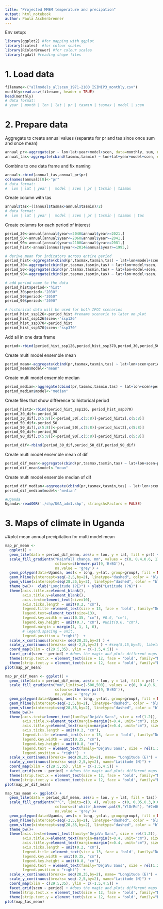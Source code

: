 ```yaml
---
title: "Projected MMEM temperature and precipation"
output: html_notebook
author: Paula Aschenbrenner
---
```


Env setup:
```r
library(ggplot2) #for mapping with ggplot
library(scales)  #for colour scales
library(RColorBrewer) #for colour scales
library(rgdal) #reading shape files
```

# 1. Load data

```r
filename<-("allmodels_allscen_1971-2100_ISIMIP3_monthly.csv")
monthly=read.csv(filename, header = TRUE)
head(monthly)
# data format:
# year | month | lon | lat | pr | tasmin | tasmax | model | scen
```

# 2. Prepare data
Aggregate to create annual values (separate for pr and tas since once sum and once mean)
```r
annual_pr<-aggregate(pr ~ lon+lat+year+model+scen, data=monthly, sum, na.rm=TRUE)
annual_tas<-aggregate(cbind(tasmax,tasmin) ~ lon+lat+year+model+scen, data=monthly, mean, na.rm=TRUE)
```

Combine to one data frame and fix naming
```r
annual<-cbind(annual_tas,annual_pr$pr)
colnames(annual)[8]<-"pr"
# data format:
#  lon | lat | year |  model | scen | pr | tasmin | tasmax
```

Create column with tas
```r
annual$tas<-((annual$tasmax+annual$tasmin)/2)
# data format:
#  lon | lat | year |  model | scen | pr | tasmin | tasmax | tas
```

Create columns for each period of interest
```r
period_30<-annual[annual$year<=2040&annual$year>=2021,]
period_50<-annual[annual$year<=2060&annual$year>=2041,]
period_90<-annual[annual$year<=2100&annual$year>=2081,]
period_hist<-annual[annual$year<=2014&annual$year>=1995,]
```

```r
# derive mean for indicators across entire period
period_hist<-aggregate(cbind(pr,tasmax,tasmin,tas) ~ lat+lon+model+scen, data=period_hist, mean, na.rm=TRUE)
period_30<-aggregate(cbind(pr,tasmax,tasmin,tas) ~ lat+lon+model+scen, data=period_30, mean, na.rm=TRUE)
period_50<-aggregate(cbind(pr,tasmax,tasmin,tas) ~ lat+lon+model+scen, data=period_50, mean, na.rm=TRUE)
period_90<-aggregate(cbind(pr,tasmax,tasmin,tas) ~ lat+lon+model+scen, data=period_90, mean, na.rm=TRUE)

# add period name to the data
period_hist$period<-"hist"
period_30$period<-"2030"
period_50$period<-"2050"
period_90$period<-"2090"

# historical data will be used for both IPCC scenarios
period_hist_ssp126<-period_hist #rename scenario to later on plot
period_hist_ssp126$scen<-"ssp126"
period_hist_ssp370<-period_hist
period_hist_ssp370$scen<-"ssp370"
```

Add all in one data frame
```r
period<-rbind(period_hist_ssp126,period_hist_ssp370,period_30,period_50,period_90)
```

Create multi model ensemble mean 
```r
period_mean<-aggregate(cbind(pr,tasmax,tasmin,tas) ~ lat+lon+scen+period, data=period, mean, na.rm=TRUE)
period_mean$model<-"mean"
```


Create multi model ensemble median
```r
period_median<-aggregate(cbind(pr,tasmax,tasmin,tas) ~ lat+lon+scen+period, data=period, median, na.rm=TRUE)
period_median$model<-"median"
```

Create files that show difference to historical period
```r
period_hist2<-rbind(period_hist_ssp126, period_hist_ssp370)
period_30_dif<-period_30
period_30_dif[,c(5:8)]<-period_30[,c(5:8)]-period_hist2[,c(5:8)]
period_50_dif<-period_50
period_50_dif[,c(5:8)]<-period_50[,c(5:8)]-period_hist2[,c(5:8)]
period_90_dif<-period_90
period_90_dif[,c(5:8)]<-period_90[,c(5:8)]-period_hist2[,c(5:8)]

period_dif<-rbind(period_30_dif,period_50_dif,period_90_dif)
```

Create multi model ensemble mean of dif
```r
period_dif_mean<-aggregate(cbind(pr,tasmax,tasmin,tas) ~ lat+lon+scen+period, data=period_dif, mean, na.rm=TRUE)
period_dif_mean$model<-"mean"
```

Create multi model ensemble median of dif
```r
period_dif_median<-aggregate(cbind(pr,tasmax,tasmin,tas) ~ lat+lon+scen+period, data=period_dif, median, na.rm=TRUE)
period_dif_median$model<-"median"

#Uganda
Uganda<-readOGR('./shp/UGA_adm1.shp', stringsAsFactors = FALSE) 
```


# 3. Maps of climate in Uganda
##plot mean annual precipitation for multi model mean
```r
map_pr_mean <- 
  ggplot() +
  geom_tile(data = period_dif_mean, aes(x = lon, y = lat, fill = pr)) +
  scale_fill_gradientn("Rainfall change, mm", values = c(0, 0.4,0.6, 1),  # values can twist the legend
                       colours=c(brewer.pal(9,'BrBG')),
                       na.value = 'grey') +
  geom_polygon(data=Uganda, aes(x = long, y=lat, group=group), fill = NA, col="black", size = 0.9) +
  geom_hline(yintercept=seq(-2,5,by=2), linetype="dashed", color = "black") + #, width=unit(0.35, "cm")) +
  geom_vline(xintercept=seq(28,35,by=2), linetype="dashed", color = "black") + #, width=unit(0.35, "cm")) +
  theme_bw()+  xlab("Longitude (?E)") + ylab("Latitude (?N)") + 
  theme(axis.title.x=element_blank(),
        axis.title.y=element_blank(),
        axis.text=element_text(size=10), 
        axis.ticks.length = unit(0.2, "cm"),
        legend.title =element_text(size = 13, face = 'bold', family="DejaVu Sans"),
        legend.text=element_text(size=13),
        legend.key.width = unit(0.35, "cm"), #0.6, "cm"),
        legend.key.height = unit(0.7, "cm"), #unit(0.6, "cm"),
        legend.margin = margin(1, 1, 1, 0),
        # legend.spacing = unit, 
        legend.position = "right")  +
  scale_x_continuous(breaks= seq(28,35,by=2) ) +
  scale_y_continuous(breaks= seq(-2,5,by=2) ) + #seq(5,15,by=5), labels = ylabs ) +
  coord_map(xlim = c(29.5,35), ylim = c(-1.5,4.5)) +
  facet_grid(scen ~ period) + #does the magic and plots different maps per defined variable
  theme(strip.text.x = element_text(size = 12, face = 'bold', family="DejaVu Sans")) +
  theme(strip.text.y = element_text(size = 12, face = 'bold', family="DejaVu Sans"))
plot(map_pr_mean)
```


```r
map_pr_dif_mean <- ggplot() +
  geom_tile(data = period_dif_mean, aes(x = lon, y = lat, fill = pr)) +
  scale_fill_gradientn("mm",limits=c(-500,500), values = c(0, 0.4,0.6, 1),  # values can twist the legend
                       colours=c(brewer.pal(9,'BrBG')),
                       na.value = 'grey')+
  geom_polygon(data=Uganda, aes(x = long, y=lat, group=group), fill = NA, col="black", size = 0.9) +
  geom_hline(yintercept=seq(-2,5,by=2), linetype="dashed", color = "black") + 
  geom_vline(xintercept=seq(28,35,by=2), linetype="dashed", color = "black") + 
  theme_bw()+ 
  theme(axis.text=element_text(family="DejaVu Sans", size = rel(1.2)),
        axis.title.x=element_text(margin=margin(t=0.4, unit="cm"), size=13,family="DejaVu Sans"),
        axis.title.y=element_text(margin=margin(r=0.4, unit="cm"), size=13, family="DejaVu Sans"),
        axis.ticks.length = unit(0.2, "cm"),
        legend.title =element_text(size = 13, face = 'bold', family="DejaVu Sans", margin=margin(b=0.4, unit="cm")),
        legend.key.width = unit(0.35, "cm"), 
        legend.key.height = unit(0.8, "cm"),
        legend.text = element_text(family="DejaVu Sans", size = rel(1.2)),
        legend.position = "right")  +
  scale_x_continuous(breaks= seq(28,35,by=2), name= "Longitude (E)") +
  scale_y_continuous(breaks= seq(-2,5,by=2), name="Latitude (N)") + 
  coord_map(xlim = c(29.5,35), ylim = c(-1.5,4.5)) +
  facet_grid(scen ~ period) + #does the magic and plots different maps per defined variable
  theme(strip.text.x = element_text(size = 12, face = 'bold', family="DejaVu Sans")) +
  theme(strip.text.y = element_text(size = 12, face = 'bold', family="DejaVu Sans"))
plot(map_pr_dif_mean)
```

```r
map_tas_mean <- ggplot() +
  geom_tile(data = period_dif_mean, aes(x = lon, y = lat, fill = tas)) +
  scale_fill_gradientn("°C", limits=c(0, 4), values = c(0, 0.05,0.3,0.6, 0.8, 1),  # values can twist the legend
                       colours=c('white',brewer.pal(9,'YlOrRd'), "#2e004f"),
                       na.value = 'grey')+
  geom_polygon(data=Uganda, aes(x = long, y=lat, group=group), fill = NA, col="black", size = 0.9) +
  geom_hline(yintercept=seq(-2,5,by=2), linetype="dashed", color = "black") + #, width=unit(0.35, "cm")) +
  geom_vline(xintercept=seq(28,35,by=2), linetype="dashed", color = "black") + #, width=unit(0.35, "cm")) +
  theme_bw()+ 
  theme(axis.text=element_text(family="DejaVu Sans", size = rel(1.2)),
        axis.title.x=element_text(margin=margin(t=0.4, unit="cm"), size=13,family="DejaVu Sans"),
        axis.title.y=element_text(margin=margin(r=0.4, unit="cm"), size=13, family="DejaVu Sans"),
        axis.ticks.length = unit(0.2, "cm"),
        legend.title =element_text(size = 13, face = 'bold', family="DejaVu Sans", margin=margin(b=0.4, unit="cm")),
        legend.key.width = unit(0.35, "cm"), 
        legend.key.height = unit(0.8, "cm"),
        legend.text = element_text(family="DejaVu Sans", size = rel(1.2)),
        legend.position = "right")  +
  scale_x_continuous(breaks= seq(28,35,by=2), name= "Longitude (E)") +
  scale_y_continuous(breaks= seq(-2,5,by=2), name="Latitude (N)") +
  coord_map(xlim = c(29.5,35), ylim = c(-1.5,4.5)) +
  facet_grid(scen ~ period) + #does the magic and plots different maps per defined variable
  theme(strip.text.x = element_text(size = 12, face = 'bold', family="DejaVu Sans")) +
  theme(strip.text.y = element_text(size = 12, face = 'bold', family="DejaVu Sans"))
plot(map_tas_mean)
```

